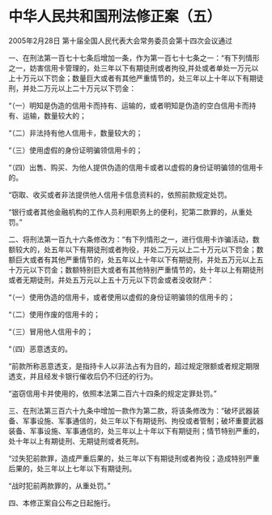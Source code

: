 # 中华人民共和国刑法修正案（五）

2005年2月28日 第十届全国人民代表大会常务委员会第十四次会议通过

  

一、在刑法第一百七十七条后增加一条，作为第一百七十七条之一：“有下列情形之一，妨害信用卡管理的，处三年以下有期徒刑或者拘役,并处或者单处一万元以上十万元以下罚金；数量巨大或者有其他严重情节的，处三年以上十年以下有期徒刑，并处二万元以上二十万元以下罚金：

“（一）明知是伪造的信用卡而持有、运输的，或者明知是伪造的空白信用卡而持有、运输，数量较大的；

“（二）非法持有他人信用卡，数量较大的；

“（三）使用虚假的身份证明骗领信用卡的；

“（四）出售、购买、为他人提供伪造的信用卡或者以虚假的身份证明骗领的信用卡的。

“窃取、收买或者非法提供他人信用卡信息资料的，依照前款规定处罚。

“银行或者其他金融机构的工作人员利用职务上的便利，犯第二款罪的，从重处罚。”

二、将刑法第一百九十六条修改为：“有下列情形之一，进行信用卡诈骗活动，数额较大的，处五年以下有期徒刑或者拘役，并处二万元以上二十万元以下罚金；数额巨大或者有其他严重情节的，处五年以上十年以下有期徒刑，并处五万元以上五十万元以下罚金；数额特别巨大或者有其他特别严重情节的，处十年以上有期徒刑或者无期徒刑，并处五万元以上五十万元以下罚金或者没收财产：

“（一）使用伪造的信用卡，或者使用以虚假的身份证明骗领的信用卡的；

“（二）使用作废的信用卡的；

“（三）冒用他人信用卡的；

“（四）恶意透支的。

“前款所称恶意透支，是指持卡人以非法占有为目的，超过规定限额或者规定期限透支，并且经发卡银行催收后仍不归还的行为。

“盗窃信用卡并使用的，依照本法第二百六十四条的规定定罪处罚。”

三、在刑法第三百六十九条中增加一款作为第二款，将该条修改为：“破坏武器装备、军事设施、军事通信的，处三年以下有期徒刑、拘役或者管制；破坏重要武器装备、军事设施、军事通信的，处三年以上十年以下有期徒刑；情节特别严重的，处十年以上有期徒刑、无期徒刑或者死刑。

“过失犯前款罪，造成严重后果的，处三年以下有期徒刑或者拘役；造成特别严重后果的，处三年以上七年以下有期徒刑。

“战时犯前两款罪的，从重处罚。”

四、本修正案自公布之日起施行。